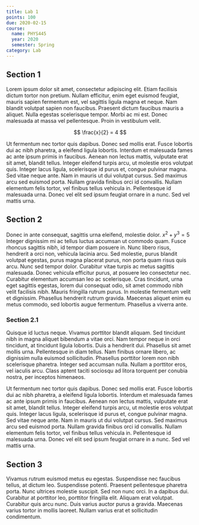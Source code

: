 ```yaml
---
title: Lab 1
points: 100
due: 2020-02-15
course:
  name: PHYS445
  year: 2020
  semester: Spring
category: Lab
---
```


## Section 1

Lorem ipsum dolor sit amet, consectetur adipiscing elit. Etiam facilisis dictum tortor non pretium. Nullam efficitur, enim eget euismod feugiat, mauris sapien fermentum est, vel sagittis ligula magna et neque. Nam blandit volutpat sapien non faucibus. Praesent dictum faucibus mauris a aliquet. Nulla egestas scelerisque tempor. Morbi ac mi est. Donec malesuada at massa vel pellentesque. Proin in vestibulum velit.

$$
\frac{x}{2} = 4
$$

Ut fermentum nec tortor quis dapibus. Donec sed mollis erat. Fusce lobortis dui ac nibh pharetra, a eleifend ligula lobortis. Interdum et malesuada fames ac ante ipsum primis in faucibus. Aenean non lectus mattis, vulputate erat sit amet, blandit tellus. Integer eleifend turpis arcu, ut molestie eros volutpat quis. Integer lacus ligula, scelerisque id purus et, congue pulvinar magna. Sed vitae neque ante. Nam in mauris ut dui volutpat cursus. Sed maximus arcu sed euismod porta. Nullam gravida finibus orci id convallis. Nullam elementum felis tortor, vel finibus tellus vehicula in. Pellentesque id malesuada urna. Donec vel elit sed ipsum feugiat ornare in a nunc. Sed vel mattis urna.

## Section 2

Donec in ante consequat, sagittis urna eleifend, molestie dolor. $x^2+y^3=5$ Integer dignissim mi ac tellus luctus accumsan ut commodo quam. Fusce rhoncus sagittis nibh, id tempor diam posuere in. Nunc libero risus, hendrerit a orci non, vehicula lacinia arcu. Sed molestie, purus blandit volutpat egestas, purus magna placerat purus, non porta quam risus quis arcu. Nunc sed tempor dolor. Curabitur vitae turpis ac metus sagittis malesuada. Donec vehicula efficitur purus, at posuere leo consectetur nec. Curabitur elementum accumsan leo ac scelerisque. Cras tincidunt, urna eget sagittis egestas, lorem dui consequat odio, sit amet commodo nibh velit facilisis nibh. Mauris fringilla rutrum purus. In molestie fermentum velit et dignissim. Phasellus hendrerit rutrum gravida. Maecenas aliquet enim eu metus commodo, sed lobortis augue fermentum. Phasellus a viverra ante.

### Section 2.1

Quisque id luctus neque. Vivamus porttitor blandit aliquam. Sed tincidunt nibh in magna aliquet bibendum a vitae orci. Nam tempor neque in orci tincidunt, at tincidunt ligula lobortis. Duis a hendrerit dui. Phasellus sit amet mollis urna. Pellentesque in diam tellus. Nam finibus ornare libero, ac dignissim nulla euismod sollicitudin. Phasellus porttitor lorem non nibh scelerisque pharetra. Integer sed accumsan nulla. Nullam a porttitor eros, vel iaculis arcu. Class aptent taciti sociosqu ad litora torquent per conubia nostra, per inceptos himenaeos.

Ut fermentum nec tortor quis dapibus. Donec sed mollis erat. Fusce lobortis dui ac nibh pharetra, a eleifend ligula lobortis. Interdum et malesuada fames ac ante ipsum primis in faucibus. Aenean non lectus mattis, vulputate erat sit amet, blandit tellus. Integer eleifend turpis arcu, ut molestie eros volutpat quis. Integer lacus ligula, scelerisque id purus et, congue pulvinar magna. Sed vitae neque ante. Nam in mauris ut dui volutpat cursus. Sed maximus arcu sed euismod porta. Nullam gravida finibus orci id convallis. Nullam elementum felis tortor, vel finibus tellus vehicula in. Pellentesque id malesuada urna. Donec vel elit sed ipsum feugiat ornare in a nunc. Sed vel mattis urna.

## Section 3

Vivamus rutrum euismod metus eu egestas. Suspendisse nec faucibus tellus, at dictum leo. Suspendisse potenti. Praesent pellentesque pharetra porta. Nunc ultrices molestie suscipit. Sed non nunc orci. In a dapibus dui. Curabitur at porttitor leo, porttitor fringilla elit. Aliquam erat volutpat. Curabitur quis arcu nunc. Duis varius auctor purus a gravida. Maecenas varius tortor in mollis laoreet. Nullam varius erat et sollicitudin condimentum.

